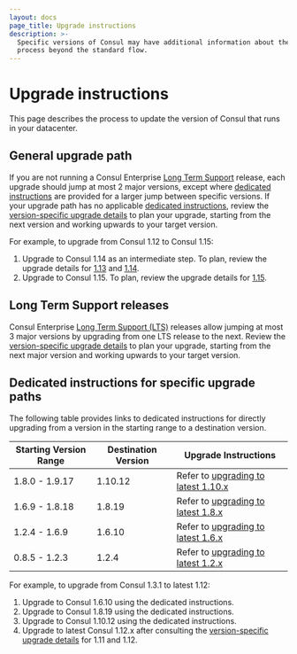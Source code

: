 ```yaml
---
layout: docs
page_title: Upgrade instructions
description: >-
  Specific versions of Consul may have additional information about the upgrade
  process beyond the standard flow.
---
```


# Upgrade instructions

This page describes the process to update the version of Consul that runs in your datacenter.

## General upgrade path

If you are not running a Consul Enterprise
[Long Term Support](/consul/docs/upgrade/lts)
release, each upgrade should jump at most 2 major versions, except where
[dedicated instructions](#dedicated-instructions-for-specific-upgrade-paths)
are provided for a larger jump between specific versions.
If your upgrade path has no applicable [dedicated instructions](#dedicated-instructions-for-specific-upgrade-paths),
review the [version-specific upgrade details](/consul/docs/upgrade/version-specific)
to plan your upgrade, starting from the next version and working
upwards to your target version.

For example, to upgrade from Consul 1.12 to Consul 1.15:

1. Upgrade to Consul 1.14 as an intermediate step.
   To plan, review the upgrade details for
   [1.13](/consul/docs/upgrading/upgrade-specific#consul-1-13-x) and
   [1.14](/consul/docs/upgrading/upgrade-specific#consul-1-14-x).
1. Upgrade to Consul 1.15.
   To plan, review the upgrade details for
   [1.15](/consul/docs/upgrading/upgrade-specific#consul-1-15-x).

## Long Term Support releases

Consul Enterprise [Long Term Support (LTS)](/consul/docs/upgrade/lts)
releases allow jumping at most 3 major versions by upgrading from one LTS release to the next.
Review the [version-specific upgrade details](/consul/docs/upgrade/version-specific)
to plan your upgrade, starting from the next major version and working upwards to your target version.

## Dedicated instructions for specific upgrade paths

The following table provides links to dedicated instructions
for directly upgrading from a version in the starting range
to a destination version.

| Starting Version Range | Destination Version | Upgrade Instructions |
| ---------------------- | ------------------- | -------------------- |
| 1.8.0 - 1.9.17         | 1.10.12             | Refer to [upgrading to latest 1.10.x](/consul/docs/upgrade/instructions/upgrade-to-1-10-x) |
| 1.6.9 - 1.8.18         | 1.8.19              | Refer to [upgrading to latest 1.8.x](consul/docs/upgrade/instructions/upgrade-to-1-8-x) |
| 1.2.4 - 1.6.9          | 1.6.10              | Refer to [upgrading to latest 1.6.x](/consul/docs/upgrade/instructions/upgrade-to-1-6-x) |
| 0.8.5 - 1.2.3          | 1.2.4               | Refer to [upgrading to latest 1.2.x](/consul/docs/upgrade/instructions/upgrade-to-1-2-x) |

For example, to upgrade from Consul 1.3.1 to latest 1.12:
1. Upgrade to Consul 1.6.10 using the dedicated instructions.
1. Upgrade to Consul 1.8.19 using the dedicated instructions.
1. Upgrade to Consul 1.10.12 using the dedicated instructions.
1. Upgrade to latest Consul 1.12.x after consulting the
   [version-specific upgrade details](/consul/docs/upgrade/version-specific)
   for 1.11 and 1.12.